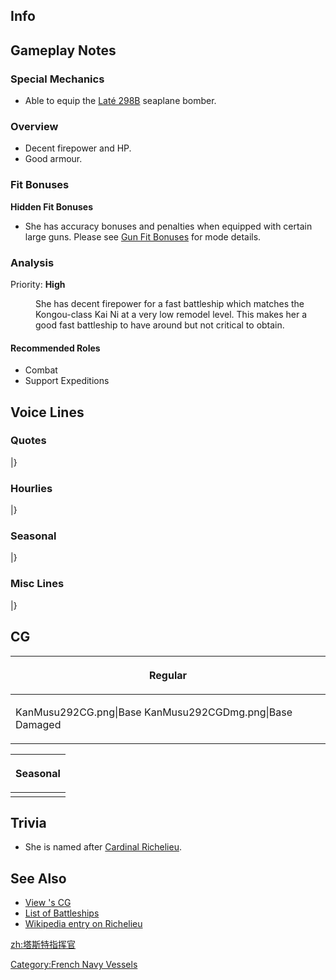==Info==
{{KanmusuInfo|ID=292}}
{{KanmusuInfo|ID=292a}}

==Gameplay Notes==
===Special Mechanics===
* Able to equip the [[Laté 298B]] seaplane bomber.

===Overview===
* Decent firepower and HP.
* Good armour.

===Fit Bonuses===
{{:{{BASEPAGENAME}}/Equipment Bonuses}}
{{clear}}

'''Hidden Fit Bonuses'''
* She has accuracy bonuses and penalties when equipped with certain large guns. Please see [[Gun Fit Bonuses]] for mode details.

===Analysis===
Priority: '''High'''

: She has decent firepower for a fast battleship which matches the Kongou-class Kai Ni at a very low remodel level. This makes her a good fast battleship to have around but not critical to obtain.

====Recommended Roles====
* Combat
* Support Expeditions

==Voice Lines==
===Quotes===
{{ShipquoteHeader}}
{{ShipquoteKai
|scenario = Introduction
|origin = Je suis vraiment ravie de vous rencontrer, Amiral. お会いできて嬉しいです、Amiral. 戦艦Richelieu参ります。
|translation = A pleasure to meet you, Admiral. It really is. Battleship Richelieu, reporting for duty.<ref>She actually says 'nice to meet you' twice.</ref>
|audio = Richelieu-Intro.mp3
}}
{{ShipquoteKai
|scenario = Introduction
|kai = yes
|origin = Salut mon Amiral、戦艦Richelieu。今日も付き合ってくれる。いいでしょう？
|translation = Greetings my Admiral, I'm the battleship Richelieu. I suppose I'll be accompanying you again today. I'm sure you're fine with that right?
|audio = RichelieuKai-Intro.mp3
}}
{{ShipquoteKai
|scenario = Library
|origin = Richelieu級戦艦１番艦、Richelieuよ。
自由、平等、博愛の国で生まれた最強の戦艦と言ったほうが話が早いかしら？
特にこの四連砲主砲はさすがといったところね。そうね、あの戦いは両陣営でも戦ったわ。ま、いろいろあるの。C'est comme ça.
|translation = I'm the 1st ship of the Richeleu-class battleships, Richelieu.
Would it be faster if I told you I was the greatest battleship from the country of liberté, égalité, fraternité?<ref>She uses a different word than the official motto. It should be "友愛" meaning "fraternity" but she uses "博愛" meaning "love for fellow man".</ref>
Especially with these quadruple main guns that I have. That's right, I fought against both factions in that war.<ref>She first fought for the Vichy regime in France before defecting to the Allies.</ref> Well, things just happen. That's how it goes.
|audio = Richelieu-Library.mp3
}}
{{ShipquoteKai
|scenario = Secretary 1
|origin = Amiral、何？
|translation = Admiral, what is it?
|audio = Richelieu-Sec1.mp3
}}
{{ShipquoteKai
|scenario = Secretary 2
|origin = は〜、また任務なの？は〜、C'est comme ça.
|translation = *Sigh* Another mission? *sigh* That's how it goes.
|audio = Richelieu-Sec2.mp3
}}
{{ShipquoteKai
|scenario = Secretary 3
|origin = Amiral？あなた、ふ・ざ・け・な・い・で。Es tu fou?
|translation = Admiral? Stop. Screwing. Around. Are you crazy?
|audio = Richelieu-Sec3.mp3
}}
{{ShipquoteKai
|scenario = Secretary Idle
|origin = 四連装と言っても、いろいろ整備が、Richelieuはこういう苦手だは。ああ、あなた、明石？え、いいの、見てもらっても？ああ、そう。ここなんだけど。あら、ん〜、そういうことなのね。Merci!
|translation = Even though I'm equipped with these quadruple guns, I'm not good at performing all the maintenance they need. Ah, you're Akashi? Eh, it's alright to let you have a look? Ah, I see. This is the part. Oh, hmmm, so that's how you do it. Thank you!
|audio = Richelieu-SecIdle.mp3
}}
{{ShipquoteKai
|scenario = Secretary (Married)
|origin = どうしたの？落ち込んでいるようね。Richelieuに話してみなさい。そんなこと、いいのよ気にしないで。Mon Amiral、あなたはどんと構い手いればいいのよ。C'est comme ça.
|translation = What's wrong? You look down. Talk to me. You don't have to be bothered about something like that. It's fine to keep on being my companion, my Admiral. That's how it goes.
|audio = Richelieu-SecMarried.mp3
}}
{{ShipquoteKai
|scenario = Wedding
|origin = Mon Amiral、どうしたの？疲れているの？可愛そう。じゃ、ここで・・・って、ちょうしに乗らないの！Es tu fou?
|translation = What's wrong, my Admiral? Are you tired? Poor you. Then, I'll leave you be... Hey, don't get carried away! Are you crazy?
|audio = Richelieu-Wedding.mp3
}}
{{ShipquoteKai
|scenario = Player's Score
|origin = Amiral？ああ、情報ですね？持ってきます。
|translation = Admiral? Ah, information? I'll go get it.
|audio = Richelieu-PlayerScore.mp3
}}
{{ShipquoteKai
|scenario = Joining the Fleet
|origin = 戦艦Richelieu、出るは！いい？Venez avec moi!
|translation = Battleship Richelieu, heading out! Got it? Follow me!
|audio = Richelieu-JoinFleet.mp3
}}
{{ShipquoteKai
|scenario = Equipment 1
|origin = Je vous remercie.
|translation = Thank you very much.
|audio = Richelieu-Equip1.mp3
}}
{{ShipquoteKai
|scenario = Equipment 2
|origin = こういうはのあるのよね。似合うかしら。C'est bien.
|translation = So there are things like this too. I wonder if they suit me. This is good.
|audio = Richelieu-Equip2.mp3
}}
{{ShipquoteKai
|scenario = Equipment 3
|origin = Ça a du sens.
|translation = This makes sense.
|audio = Richelieu-Equip3.mp3
}}
{{ShipquoteKai
|scenario = Supply
|origin = Merci!・・・あら、これだけ？
|translation = Thank you! ...Oh, is that it?
|audio = Richelieu-Supply.mp3
}}
{{ShipquoteKai
|scenario = Docking (Minor Damage)
|origin = ごめんなさい、お風呂をいただくは。Désolé.
|translation = Excuse me, I'll be taking a bath. Sorry.
|audio = Richelieu-DockMinor.mp3
}}
{{ShipquoteKai
|scenario = Docking (Major Damage)
|origin = Je ne peux rien faire. Richelieu、しばらくお休みします。
|translation = I've got no choice. I'll be resting for a while.
|audio = Richelieu-DockMajor.mp3
}}
{{ShipquoteKai
|scenario = Construction
|origin = 新しい子ね。Enchantée de vous connaître.
|translation = A new girl, huh. Pleased to meet you.
|audio = Richelieu-Construction.mp3
}}
{{ShipquoteKai
|scenario = Returning from Sortie
|origin = 艦隊無事に戻ったは。えい、succès.
|translation = The fleet has returned safely. Yeah, it was a success.
|audio = Richelieu-SortieReturn.mp3
}}
{{ShipquoteKai
|scenario = Starting a Sortie
|origin = Richelieu、抜錨！En Avant! ついてきなさい！
|translation = Richelieu, setting sail! Forwards! Follow me!
|audio = Richelieu-Sortie.mp3
}}
{{ShipquoteKai
|scenario = Starting a Battle
|origin = 敵・艦・発・見！いいでしょう、始めなさい！
|translation = Enemy. Ships. Spotted! Alright then, let's get started!
|audio = Richelieu-BattleStart.mp3
}}
{{ShipquoteKai
|scenario = Attack
|origin = 戦艦Richelieuよ。どきなさい！
|translation = I'm the battleship Richelieu. Get out of my way!
|audio = Richelieu-Attack.mp3
}}
{{ShipquoteKai
|scenario = Daytime Spotting/ Night Battle Attack 
|origin = Feu!
|translation = Fire!
|audio = Richelieu-NightAttack.mp3
}}
{{ShipquoteKai
|scenario = Daytime Spotting/ Night Battle Attack 
|kai = yes
|origin = Feu! Feu!
|translation = Fire! Fire!
|audio = RichelieuKai-NightAttack.mp3
}}
{{ShipquoteKai
|scenario = Night Battle
|origin = 夜も平気よ。Richelieuについてきなさい。Venez avec moi!
|translation = I'm fine at night too. Form up behind me. Follow me!<ref>She actually just says 'follow me' twice.</ref>
|audio = Richelieu-NightBattle.mp3
}}
{{ShipquoteKai
|scenario = MVP
|origin = Richelieuが？そう？Merci mon Amiral.
|translation = Me? Really? Thank you, my Admiral.
|audio = Richelieu-MVP.mp3
}}
{{ShipquoteKai
|scenario = Minor Damage 1
|origin = ひゃあああ！ぶぅ〜 Ça fait mal!
|translation = Hyaaah! *grrr* That hurts!
|audio = Richelieu-MinorDamage1.mp3
}}
{{ShipquoteKai
|scenario = Minor Damage 2
|origin = ひゃあああ！やめて、arrêtez.
|translation = Hyaaah! Stop it, stop it.
|audio = Richelieu-MinorDamage2.mp3
}}
{{ShipquoteKai
|scenario = Major Damage
|origin = Richelieuは沈まないから。やるせない。Ça fait mal!
|translation = I won't sink. You're not taking me down. That hurts!
|audio = Richelieu-MajorDamage.mp3
}}
{{ShipquoteKai
|scenario = Sunk
|origin = え、Richelieuが・・・沈んでる？Mon Amiral...adieu...
|translation = Eh, I'm... sinking? Farewell... my Admiral...
|audio = Richelieu-Sunk.mp3
}}
|} <references/>

{{clear}}

===Hourlies===
{{ShipquoteHeader | type = hourly}}
{{ShipquoteKai
|scenario = 00:00 
|origin = 午前０時。本日はRichelieuが。そうよう。
|translation = 12am. It's me today. That's right.
|audio = RichelieuKai-0000.mp3
}}
{{ShipquoteKai
|scenario = 01:00 
|origin = 午前１時。Bonsoir, Amiral.
|translation = 1am. Good evening, Admiral.
|audio = RichelieuKai-0100.mp3
}}
{{ShipquoteKai
|scenario = 02:00 
|origin = 午前２時。Vin rougeでもいただたく？そう？
|translation = 2am. Do you want some red wine? 
|audio = RichelieuKai-0200.mp3
}}
{{ShipquoteKai
|scenario = 03:00 
|origin = 午前３時。もうこんな時間。少し寝るといいは。Bonne nuit.
|translation = 3am. It's already this time. Go get some sleep. Good night.
|audio = RichelieuKai-0300.mp3
}}
{{ShipquoteKai
|scenario = 04:00 
|origin = 午前４時。Richelieuも少し眠いは。ふぁ〜、あら、意外と寝顔、かわいいのね。えへへ〜
|translation = 4am. I'm getting a bit sleepy too. *yawn* Oh, your sleeping face is surprisingly cute. Ehehe~
|audio = RichelieuKai-0400.mp3
}}
{{ShipquoteKai
|scenario = 05:00 
|origin = 午前５時。Amiral! Amiral! 起きて。ん、困ったはね・・・
|translation = 5am. Admiral! Admiral! Wake up. Hmmm, this is troublesome...
|audio = RichelieuKai-0500.mp3
}}
{{ShipquoteKai
|scenario = 06:00 
|origin = Bonjour! 午前６時。総員起こし！はい、Amiralも起きなさい。
|translation = Hello! 6am. All hands, assemble! Come on, you wake up too, Admiral.
|audio = RichelieuKai-0600.mp3
}}
{{ShipquoteKai
|scenario = 07:00 
|origin = Bon appétit. 午前７時。朝食を良いしたは。はい、café、置くはね。暑いは、気をつけて。
|translation = Enjoy your meal. 7am. I made breakfast. Yes, I'll leave the coffee here. It's hot, so be careful.
|audio = RichelieuKai-0700.mp3
}}
{{ShipquoteKai
|scenario = 08:00 
|origin = 午前８時。あら、Commandant Teste、早いのね？熱心な子。いってらっしゃい。
|translation = 8am. Oh, you're pretty quick aren't you, Commandant Teste? What an enthusiastic girl. Take care.
|audio = RichelieuKai-0800.mp3
}}
{{ShipquoteKai
|scenario = 09:00 
|origin = 午前９時。Richelieuは午前中はゆっくりきたいは。良いするから、まっていなさい。
|translation = 9am. I'm someone who takes it slow in the mornings. I'll eventually be ready, so just wait.
|audio = RichelieuKai-0900.mp3
}}
{{ShipquoteKai
|scenario = 10:00 
|origin = 午前１０時。Amiral、お待たせ。じゃ、行きましょうか？Venez avec moi?
|translation = 10am. Thanks for waiting, Admiral. Well, shall we get going? Are you coming?
|audio = RichelieuKai-1000.mp3
}}
{{ShipquoteKai
|scenario = 11:00 
|origin = 午前１１時。あら、大和、相変わらず素敵ね。その傘、どちらに買ったの？ん、そうなの。
|translation = 11am. Oh, Yamato, you look as wonderful as ever. Where did you buy that umbrella? Hmmm, I see.
|audio = RichelieuKai-1100.mp3
}}
{{ShipquoteKai
|scenario = 12:00 
|origin = 正午。お昼は大和にもらったこのおにぎりをいただきましょうか？Knifeとforkは？え、いらないの？
|translation = Noon. Shall we have the rice balls that Yamato gave for lunch? Where is the knife and fork? Eh, we don't need them?
|audio = RichelieuKai-1200.mp3
}}
{{ShipquoteKai
|scenario = 13:00 
|origin = 午後１時。C'est bon? この艦隊の文化は独特ね。でも、新しいことは好き。どんどん吸収したいは。
|translation = 1pm. Was it good? The culture of this fleet is quite unique, huh. But I like new things. I want to learn more and more.
|audio = RichelieuKai-1300.mp3
}}
{{ShipquoteKai
|scenario = 14:00 
|origin = 午後２時。Bonne après midi. 榛名いいはね、それ。Richelieuもほしいは。どちらに売ってるの？
|translation = 2pm. Good afternoon. That looks nice, Haruna. I want one too. Where do they sell those?
|audio = RichelieuKai-1400.mp3
}}
{{ShipquoteKai
|scenario = 15:00 
|origin = 午後３時。Amiral、少し疲れない？お休みしたいは。Cafétéria、はないかしら？
|translation = 3pm. Aren't you tired, Admiral? Get some rest. Don't we have a cafeteria here?
|audio = RichelieuKai-1500.mp3
}}
{{ShipquoteKai
|scenario = 16:00 
|origin = 午後４時。ふぅ〜 Cafétériaは好きよ。ここにもあるよね。よかった。二人でゆっくりにしちゃいましょう？うん、merci.
|translation = 4pm. Whew~ I love cafeterias. So you have them here too. That's good. Let's take it slow here together, alright? Yup, thank you.
|audio = RichelieuKai-1600.mp3
}}
{{ShipquoteKai
|scenario = 17:00 
|origin = 午後5時。このcafétériaから見る夕日も綺麗ね？ C'est beau.
|translation = 5pm. The sunset seen from the cafeteria is beautiful right? It's beautiful.
|audio = RichelieuKai-1700.mp3
}}
{{ShipquoteKai
|scenario = 18:00 
|origin = 午後６時。さ、戻って夕食の準備をしましょう。もちろんRichelieuが作るは。待っていなさい。
|translation = 6pm. Now, let's go back to prepare dinner. Of course, I'll be doing it. Just wait.
|audio = RichelieuKai-1800.mp3
}}
{{ShipquoteKai
|scenario = 19:00 
|origin = 午後7時。もう少しかかるは。La cuisineは大変なのよ。おとなしく待っていなさい。
|translation = 7pm. It will take a while longer. Cooking is hard you know. Just wait quietly.
|audio = RichelieuKai-1900.mp3
}}
{{ShipquoteKai
|scenario = 20:00 
|origin = 午後８時。Full course、 la cuisine. めしあがれ。さ、bon appétit。
|translation = 8pm. It's a full course meal. Help yourself. Come, enjoy your meal.
|audio = RichelieuKai-2000.mp3
}}
{{ShipquoteKai
|scenario = 21:00 
|origin = Vous voulez du vin? いいはよ、もっと飲んでも。まだ９時だもの。
|translation = Would you like some wine? It's fine to drink a lot. It's only 9 o'clock.
|audio = RichelieuKai-2100.mp3
}}
{{ShipquoteKai
|scenario = 22:00 
|origin = もう１０時。早いはね。さ、今日はも寝ましょう。Bonne nuit. 電気も消すはね？え？
|translation = Already 10 o'clock. That was quick. Come, let's go to sleep now. Good night. I'm turning off the lights, alright? Eh?
|audio = RichelieuKai-2200.mp3
}}
{{ShipquoteKai
|scenario = 23:00 
|origin = 午後１１時。あら、意外と頑張るはね。Mon Amiral、おつかれさま。明日も頑張りましょう。Bonne nuit.
|translation = 11pm. Oh, you're surprisingly hard working. Good work, my Admiral. Work hard tomorrow too.
|audio = RichelieuKai-2300.mp3
}}
|} <references/>

{{clear}}

===Seasonal===
{{SeasonalHeaderOld}}
{{SeasonalQuote
|scenario = [[Seasonal/Autumn_2017|Autumn 2017]]
|origin = これはこの国のfestival？いいは、好きよこの雰囲気。Très bien.
|translation =	So this is this country’s festival? Nice, I like this atmosphere. Wonderful.
|audio = Richelieu_Autumn_2017_Sec1.mp3
|notes = 
}}
{{SeasonalQuote
|scenario = [[Seasonal/Saury_2017|Saury Festival 2017]]
|origin = ごめんなさい、mon amiral。言っている意味がよく分からないわ。秋刀魚がどうしたって？魚の？もう一度説明して。
|translation =	I’m sorry, my Admiral. I don’t understand what you’re saying. What is saury? A fish? Explain it again.
|audio = Richelieu_Sec1_Saury_2017.mp3
|notes = 
}}
{{SeasonalQuote
|scenario = [[Seasonal/Late_Autumn_2017|Late Autumn 2017]]
|origin = さ、寒くなって来たわね。そ、その四角い装備はなに？コ、コタツ？楽しいそうね！少し試してあげてもいいはよ。
|translation =	I-it’s gotten colder. Wh-what is that squarish equipment? A-a kotatsu? That looks interesting! I’m willing to try it out.
|audio = Richelieu_Late_Autumn_2017_Sec1.mp3
|notes = 
}}
{{SeasonalQuote
|scenario = [[Seasonal/Christmas_2017|Christmas 2017]]
|origin = Joyeux Noël。いいよね。楽しいわ。この艦隊のfestival好きはいいことよ。
|translation =	Merry Christmas. This is nice. It’s fun. This fleet’s choice of festivals is great.
|audio = Richelieu_Christmas_Sec1.mp3
|notes = 
}}
{{SeasonalQuote
|scenario = [[Seasonal/End_of_Year_2017|End of Year 2017]]
|origin = こたつ、いいわね。これはいいものよ。あぁ、あなたも入る？分かったわ、少し詰めてあげる。えぇ、大掃除？あぁ、今は少しい…無理ね。
|translation =	The kotatsu is great. This thing is amazing. Ah, you want to get in too? Alright, I’ll move over a bit. Eh, spring cleaning? Ah, I can’t… right now.
|audio = Richelieu_Year_End_2017_Sec1.mp3
|notes = 
}}
{{SeasonalQuote
|scenario = [[Seasonal/New_Year_2018|New Year 2018]]
|origin = Bonne Année!今年もよろしく頼むわね。そう、一緒にいてあげるから。嫌なの？
|translation =	Happy New Year! I’m counting on you this year too. Yes, I’ll be staying by you. Don’t you like that?
|audio = Richelieu_New_Years_2018_Sec1.mp3
|notes = 
}}
{{SeasonalQuote
|scenario = [[Seasonal/Setsubun_2018|Setsubun 2018]]
|origin = ふふふぅ、これがセッツブーンか。おもしろい。羽黒ぅ、覚悟しなさい！Feu！な、なに？避けた！？おもしろいわ、ね？
|translation =	Fufufu, so this is Settsubuun. Interesting. Prepare yourself, Haguro! Fire! Wh-what? She dodged!? This is getting interesting huh?
|audio = Richelieu_Setsubun_2018_Sec1.mp3
|notes = 
}}
{{SeasonalQuote
|scenario = [[Seasonal/Valentine%27s_Day_2018|Valentine’s Day 2018]]
|origin = Mon amiral、これを受け取りなさい。いいから。よろし。
|translation =	Please accept this, my Admiral. Just take it. Good.
|audio = Richelieu_Valentines_2018_Sec_1.mp3
|notes = 
}}
{{SeasonalQuote
|scenario = [[Seasonal/White_Day_2018|White Day 2018]]
|origin = Mon Amiral、お返しは、ないの？ここではそういったものが聞いたけど…うん、よろし。
|translation =	Don’t you have something for me, my Admiral? I heard that this is how it’s done here… Yes, this is fine.
|audio = Richelieu_White_Day_2018_Sec1.mp3
|notes = 
}}
{{SeasonalQuote
|scenario = [[Seasonal/Coming_of_Spring_2018|Coming of Spring 2018]]
|origin = いい季節ね。桜もきれいだわ。そうだ、Commandant Teste、花見っというものやってみましょうよ。ね？
|translation =	This is a nice season. The sakura are beautiful. I know, let’s try that “hanami” thing, Commandant Teste. Alright?
|audio = Richelieu_Spring_2018_Sec1.mp3
|notes = 
}}
{{SeasonalQuote
|scenario = [[Seasonal/Fifth_Anniversary|5th Anniversary]]
|origin = A votre santé. 艦隊は五周年なのね。おめでとう。やるはね。
|translation =	Cheers. So it’s the fleet’s 5th Anniversary. Congratulations. Well done.
|audio = Richelieu_5th_Anniversary_Sec1.mp3
|notes = 
}}
{{SeasonalQuote
|scenario = [[Seasonal/Rainy_Season_2018|Rainy Season 2018]]
|origin = これが、あの「ツーユー」ね？雨ばかりは憂鬱だけど、このてるてるpoupéeはかわいいわね。作っても見たいわ。
|translation =	So this is that “Tsuyu” right? All this rain is depressing but that teruteru doll is cute. I want to try making one too.
|audio = Richelieu_Rainy_Season_2018_Sec1.mp3
|notes = Secretary 1.
}}
{{SeasonalQuote
|scenario = [[Seasonal/Rainy_Season_2018|Rainy Season 2018]]
|origin = Commandant Teste、何をそんなに慌てているの？「J'appelle mes avions、Zuiun」？瑞雲？何？どういうこと？大丈夫、あなた？
|translation =	What are you making such a fuss about, Commandant Teste? “I call my planes, Zuiun”? Zuiun? What? What are you talking about? Are you feeling alright?
|audio = Richelieu _Rainy_Season_2018_Sec2.mp3
|notes = Secretary 2. Zuiun Festival line
}}
{{SeasonalQuote
|scenario = [[Seasonal/Summer_2018|Summer 2018]]
|origin = そうか。みんな水着のよいを。Mon Amiral、Richelieuも買いに行きます。付き合いいなさい。
|translation =	I see. Everyone has swimsuits. I'm going to buy one too, my Admiral. Accompany me.
|audio = Richelieu_Summer_2018_Sec1.mp3
|notes = 
}}
{{SeasonalQuote
|scenario = [[Seasonal/Saury_2018|Saury 2018]]
|origin = Mon Amiral,Richelieuがあなたのために作って上げた、あれ、ちゃんと食べたの？ん？そう、食べったの。ん…
|translation =	Did you eat that thing that I made specially for you, My Admiral? Hmmm? I see, you ate it. I see...
|audio = Richelieu_Sec1_Saury_2018.mp3
|notes = 
}}
{{SeasonalQuote
|scenario = [[Seasonal/Late_Autumn_2018|Late Autumn 2018]]
|origin = Mon Amiral、あれ、そんなに美味しい方の？そう？ん…
|translation =	My Admiral, is that really that delicious? Really? I see...
|audio = Richelieu_Late_Autumn_2018_Sec1.mp3
|notes = Secretary 1
}}
{{SeasonalQuote
|scenario = [[Seasonal/Late_Autumn_2018|Late Autumn 2018]]
|origin = 仕方ないわね、そんなに美味しかったのなら、私がここで作って上げるは。待ってなさい。
|translation =	It can't be helped then, if it's that delicious then I'll make some for you right now. Just wait.
|audio = Richelieu_Late_Autumn_2018_Sec2.mp3
|notes = Secretary 2
}}
{{SeasonalQuote
|scenario = [[Seasonal/Late_Autumn_2018|Late Autumn 2018]]
|origin = さあ、できたは、食べなさい。このRichelieuが、ここであなたのために、わざわざ作って上げたのだから。丁寧に味をいなさい。どう？そ、そう？それなら良かったわ。Merci.
|translation =	Now, it's done, help yourself. I've taken the time to make this especially for you. You better savour every last bit. How is it? Re-really? That's good then. Thank you.
|audio = Richelieu_Late_Autumn_2018_Sec3.mp3
|notes = Secretary 3
}}
{{SeasonalQuote
|scenario = [[Seasonal/Saury_2019|Saury 2019]]
|origin = Mon Amiral？秋刀魚が不漁だっと言うの？秋刀魚がだめなら、鰯を楽しめばいいんじゃない。たしか、Richelieuの国の昔の本にそんなことわざが…うん、少し違ったかしら…
|translation =	My Admiral? The saury catch is bad this year you say? Well if there's no saury then let them have sardines. I believe that was a saying in an old book from my country... No wait, I think that was a bit off...<ref>She is misquoting the famous [https://en.wikipedia.org/wiki/Let_them_eat_cake "Let them eat cake"] quote. She is referring to the Naval Base Saury Festival being expanded to include sardines due to the poor saury catch in 2019.</ref>
|audio = Richelieu_Saury_2019_Sec1.mp3
|notes = 
}}
{{SeasonalQuote
|scenario = [[Seasonal/Hinamatsuri_2020|Hinamatsuri 2020]]
|origin = Amiral、何？そう。あなたも一杯どう？
|translation =	Admiral, what is it? I see. Would you like a glass too?
|audio = Richelieu_Hinamatsuri_2020_Secretary_1.mp3
|notes = Secretary 1
}}
{{SeasonalQuote
|scenario = [[Seasonal/Hinamatsuri_2020|Hinamatsuri 2020]]
|origin = Mon Amiral、何？そう。あなたも一杯どう？
|translation =	My Admiral, what is it? I see. Would you like a glass too?
|audio = Richelieu_Kai_Hinamatsuri_2020_Secretary_1.mp3
|notes = Kai Secretary 1
}}
{{SeasonalQuote
|scenario = [[Seasonal/Hinamatsuri_2020|Hinamatsuri 2020]]
|origin = こっちに来なさいな。はい。A votre santé！
|translation =	Just come closer. Here. Cheers!
|audio = Richelieu_Hinamatsuri_2020_Secretary_2.mp3
|notes = Secretary 2
}}
{{SeasonalQuote
|scenario = [[Seasonal/Hinamatsuri_2020|Hinamatsuri 2020]]
|origin = 米麹、結構いいみたいよ。Amiral、平気よ。アルコールは殆どないから、いつでも出撃できるわ
|translation =	Malted rice is pretty good. Admiral, I'm fine. There's pretty much no alcohol in it so I'm ready to sortie at any time.
|audio = Richelieu_Hinamatsuri_2020_Secretary_3.mp3
|notes = Secretary 3
}}
{{SeasonalQuote
|scenario = [[Seasonal/Hinamatsuri_2020|Hinamatsuri 2020]]
|origin = 米麹、結構いいみたいよ。Mon Amiral、平気よ。アルコールは殆どないから、いつでも出撃できるわ
|translation =	Malted rice is pretty good. My Admiral, I'm fine. There's pretty much no alcohol in it so I'm ready to sortie at any time.
|audio = Richelieu_Kai_Hinamatsuri_2020_Secretary_3.mp3
|notes = Kai Secretary 3
}}
{{SeasonalQuote
|scenario = [[Seasonal/Seventh_Anniversary|7th Anniversary 2020]]
|origin = A votre santé. 艦隊はついに七周年を迎えたのね。すごいわね。お祝いさせていただきます。
|translation =	Cheers. It's the fleet's 7th Anniversary is finally here. Amazing. Allow me to congratulate you.
|audio = Richelieu_7th_Anniversary_Secretary_2.mp3
|notes = Secretary 2
}}
{{SeasonalQuote
|scenario = [[Seasonal/Summer_2020|Summer 2020]]
|origin = Mon Amiral、どう？似合ってる？えへへぇ。よろしい。Merci。 
|translation =	My Admiral, what do you think? Does it suit me? Ehehe. Good. Thank you. 
|audio = Richelieu_Summer_2020_Secretary_2.mp3
|notes = Secretary 2
}}
{{SeasonalQuote
|scenario = [[Seasonal/Late_Autumn_2020|Late Autumn 2020]]
|origin = Mon Amiral、そうよ、クリのお菓子よ。Mont-Blanc aux marrons、知っているでしょう？そうよ、私が作ったの。食べてみなさい。
|translation =	My Admiral, that's right, it's a Japanese chestnut dessert. It's Mont-Blanc aux marrons, you've heard about it, right? Yes, I made it myself. Try some.
|audio = Richelieu_Late_Autumn_2020_Secretary_1.mp3
|notes = Secretary 1
}}
{{SeasonalQuote
|scenario = [[Seasonal/Late_Autumn_2020|Late Autumn 2020]]
|origin = そう？美味しいかったの？それは良かったわね。当然のことだけれど。Merci。
|translation =	Really? It was delicious? That's good. Well, it was to be expected. Thanks.
|audio = Richelieu_Late_Autumn_2020_Secretary_2.mp3
|notes = Secretary 2
}}
{{SeasonalQuote
|scenario = [[Seasonal/Late_Autumn_2020|Late Autumn 2020]]
|origin = 美味しいかった？あなたの国の、和栗を使ったのよ。味わいも奥深いけれど、色もいいわね？まさに、Mont-Blanc、白い山ね？
|translation =	Was it good? I used Japanese chestnuts to make it. It not only has a complex flavour but a good colour too right? It truly is a "Mont-Blanc", a white mountain, don't you think?
|audio = Richelieu_Late_Autumn_2020_Secretary_3.mp3
|notes = Secretary 3
}}
{{SeasonalQuote
|scenario = [[Seasonal/Late_Autumn_2020|Late Autumn 2020]]
|origin = 食べなさい。まだあるわよ。
|translation =	Eat up. There's still more.
|audio = Richelieu_Late_Autumn_2020_Equipment_3.mp3
|notes = Equipment 3
}}
{{SeasonalQuote
|scenario = [[Seasonal/Late_Autumn_2020|Late Autumn 2020]]
|origin = 敵艦、発見。今大事なところなのに！愚か者め。いいでしょう！早めに始末します。
|translation =	Enemy ships spotted. I was just getting to the good part! You damned fools. You asked for it! I'll deal with you quickly!
|audio = Richelieu_Late_Autumn_2020_Starting_A_Battle.mp3
|notes = Starting a Battle
}}
{{SeasonalQuote
|scenario = [[Seasonal/Eighth_Anniversary|8th Anniversary]]
|origin = A votre santé! 艦隊はついに八周年を迎えたというのね？おめでとう。お祝いと感謝を。
|translation =	Cheers! I heard that the fleet is celebrating its 8th Anniversary? Congratulations and thank you.
|audio = Richelieu_8th Anniversary_Secretary_1.mp3
|notes = 
}}
|}<references/>

{{clear}}

===Misc Lines===
{{SeasonalHeaderOld}}
{{SeasonalQuote
|scenario = [[Winter_2018_Event|Final Battle 2018]]
|origin = Richelieuよ。来て上げたは。援護してあげます。さあ、撃ちなさい。
|translation =	I’m Richelieu. I’ve arrived. I’m here to support you. Now, open fire.
|audio = Richelieu-FriendFleet.mp3
|notes = Friend Fleet line
}}
{{SeasonalQuote
|scenario = [[Winter_2018_Event|Final Battle 2018]]
|origin = 仕方ないはね、Amiral. 助けてあげるは。Feu!
|translation =	I’ve got no choice then, Admiral. I’ll help you. Fire!
|audio = Richelieu-FriendFleet2.mp3
|notes = Friend Fleet line
}}
{{SeasonalQuote
|scenario = [[Early_Fall_2018_Event|Early Fall 2018 Event]]
|origin = Richelieuよ。來て上げたわ。援護してあげます。さあ、打ちなさい！
|translation =	I'm Richelieu. I've come. I'll back you up. Now, open fire!
|audio = RichelieuKai-Friend_Fleet_1.mp3
|notes = Friend Fleet Line
}}
{{SeasonalQuote
|scenario = [[Summer_2019_Event|Summer Event 2019]]
|origin = Humph, we'll be the ones to protect this sea. My Admiral, just watch.
|translation =	ふん、この海を私達守わ。Mon Amiral、見てなさい。
|audio = Richelieu_Summer_Event_2019_Sec2.mp3
|notes = 
}}
|}<references/>

{{clear}}

==CG==
{| class="mw-collapsible mw-collapsed wikitable" style="width: 100%;"
!Regular
|-
|<gallery>
KanMusu292CG.png|Base
KanMusu292CGDmg.png|Base Damaged
</gallery>
|}

{| class="mw-collapsible mw-collapsed wikitable" style="width: 100%;"
!Seasonal
|-
|<gallery>
KanMusu292Autumn.png|[[Seasonal/Autumn_2017|Autumn 2017]]
KanMusu292AutumnDmg.png|[[Seasonal/Autumn_2017|Autumn 2017 Damaged]]
KanMusu292NewYear2018.png|[[Seasonal/New_Year_2018|New Year 2018]]
KanMusu292NewYear2018Dmg.png|[[Seasonal/New_Year_2018|New Year 2018 Damaged]]
KanMusu292Lawson.png|[[Seasonal/Late_Autumn_2018|Lawson Collaboration 2018]]
KanMusu292LawsonDmg.png||[[Seasonal/Late_Autumn_2018|Lawson Collaboration 2018 Damaged]]
KanMusu492Valentine2019.png|[[Seasonal/Valentine%27s_Day_2019|Valentine's Day 2019]]
KanMusu492Valentine2019Dmg.png|[[Seasonal/Valentine%27s_Day_2019|Valentine's Day 2019 Damaged]]
492_Ship_Full_Richelieu.png|[[Seasonal/Hinamatsuri_2020|Hinamatsuri 2020]]
492_Ship_Full_Richelieu_Damaged.png|[[Seasonal/Hinamatsuri_2020|Hinamatsuri Damaged]]
Richelieu_Full_Summer_2020.png|[[Seasonal/Summer_2020|Kai Summer 2020]]
Richelieu_Full_Summer_2020_Damaged.png|[[Seasonal/Summer_2020|Kai Summer 2020 Damaged]]
Richelieu Full Late Autumn 2020.png|[[Seasonal/Late_Autumn_2020|Late Autumn 2020]]
Richelieu Full Late Autumn 2020 Damaged.png|[[Seasonal/Late_Autumn_2020|Late Autumn 2020 Damaged]]
</gallery>
|}

==Trivia==
*She is named after [https://en.wikipedia.org/wiki/Cardinal_Richelieu Cardinal Richelieu].

==See Also==
* [[{{PAGENAMEE}}/Gallery|View {{PAGENAMEE}}'s CG]]
* [[List of battleships by upgraded maximum stats|List of Battleships]]
* [[wikipedia:French_battleship_Richelieu|Wikipedia entry on Richelieu]]
{{Shiplist}}
[[Category:French Navy Vessels]]
[[zh:塔斯特指挥官]]